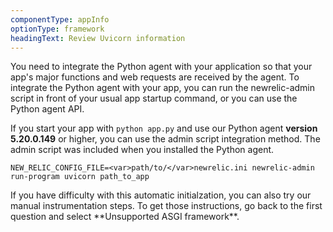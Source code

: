 ```yaml
---
componentType: appInfo
optionType: framework
headingText: Review Uvicorn information
---
```


You need to integrate the Python agent with your application so that your app's major functions and web requests are received by the agent. To integrate the Python agent with your app, you can run the newrelic-admin script in front of your usual app startup command, or you can use the Python agent API.

If you start your app with `python app.py` and use our Python agent **version 5.20.0.149** or higher, you can use the admin script integration method. The admin script was included when you installed the Python agent.

```
NEW_RELIC_CONFIG_FILE=<var>path/to/</var>newrelic.ini newrelic-admin run-program uvicorn path_to_app
```

<Callout variant="tip">
  If you have difficulty with this automatic initialzation, you can also try our manual instrumentation steps. To get those instructions, go back to the first question and select **Unsupported ASGI framework**.
</Callout>